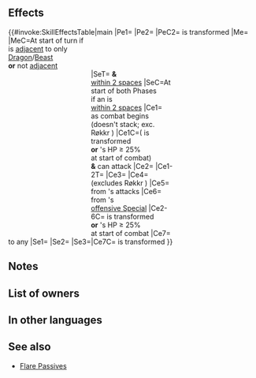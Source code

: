 {{Weapon Infobox
|tagid=SID_巳年の毒の牙
|intID=4499
|noImg=1
|exclusive=1
|weaponType=Beast
|canUseMove=Armored
|cost=400
|might=14
|range=1
|cooldown=-1
|effect=Accelerates Special trigger (cooldown count-1).<br><br>At start of player phase or enemy phase, if unit is within 2 spaces of an ally, grants Def/Res+6,【Hexblade】, and "reduces the percentage of foe's non-Special 'reduce damage by X%' skills by 50% during combat (excluding area-of-effect Specials)" to unit and allies within 2 spaces of unit for 1 turn.<br><br>If unit is transformed or unit's HP ≥ 25% at start of combat, deals damage to foe = 25% of foe's max HP as combat begins (activates only when unit can attack in combat; only highest value applied; does not stack with other "deals X damage as combat begins" effects; effects that reduce damage during combat do not apply; will not reduce foe's HP below 1; excluding certain foes, such as Røkkr).<br><br>If unit is transformed or unit's HP ≥ 25% at start of combat, inflicts penalty on foe's Atk/Def = 6 + 20% of unit's Def at start of combat, any "reduces damage by X%" effect that can be triggered only once per combat by unit's equipped Special skill can be triggered up to twice per combat (excludes boosted Special effects from engaging; only highest value applied; does not stack), deals damage = 30% of foe's max HP (excluding area-of-effect Specials; excluding certain foes, such as Røkkr), and reduces damage from foe's attacks by X during combat (X = total damage dealt to foe; min 10; max 20; excluding area-of-effect Specials), and also, when foe's attack triggers foe's Special, reduces damage from foe's attacks by an additional X (excluding area-of-effect Specials).<br><br>At start of turn, if unit is adjacent to only beast or dragon allies or if unit is not adjacent to any ally, unit transforms (otherwise, unit reverts). If unit transforms, grants Atk+2, and unit can counterattack regardless of foe's range.<br><br>【Hexblade】<br>Calculates damage using the lower of foe's Def or Res during combat for 1 turn (including damage dealt by Specials before combat).
|required=Adult (Armored)
|properties=
}}
==Effects==
{{#invoke:SkillEffectsTable|main
|Pe1={{Eft|Accelerates Special}}
|Pe2={{Eft|Stat Boosts|Atk|2}}
|PeC2={{Tgt|Unit}} is transformed
|Me={{Eft|Transform}}
|MeC=At start of turn if<br>{{Tgt|Unit}} is [[adjacent]] to only<br>{{Cwti|group=1|Dragon,Beast}} [[Dragon]]/[[Beast]]<br>{{Tgt|Allies}} '''or''' not [[adjacent]]<br>to any {{Tgt|Ally}}
|Se1={{Eft|Bonuses|Def/Res|6}}
|Se2={{SEt|Hexblade}}
|Se3=<span style="width:12em;display:inline-block"/>{{SEt|Halves non-Special damage reduction}}
|SeT={{Tgt|Unit}} '''&''' {{Tgt|Allies}}<br>[[within 2 spaces]]
|SeC=At start of both Phases<br>if an {{Tgt|Ally}} is<br>[[within 2 spaces]]
|Ce1={{Eft|Damage|25% of {{Tgt|Foe}}'s max HP}}<br>as combat begins<br>(doesn't stack; exc.<br>Røkkr {{Tgt|Foes}})
|Ce1C=({{Tgt|Unit}} is transformed<br>'''or''' {{Tgt|Unit}}'s HP ≥ 25%<br>at start of combat)<br>'''&''' {{Tgt|Unit}} can attack
|Ce2={{Eft|Temporary debuffs|Atk/Def|20% of {{Tgt|Unit}}'s Def<br>at start of combat, +6}}
|Ce1-2T={{Tgt|Foe}}
|Ce3={{Eft|Twin Special DR}}
|Ce4={{Eft|Damage Boost|30% of {{Tgt|Foe}}'s max HP}}<br>(excludes Røkkr {{Tgt|Foes}})
|Ce5={{Eft|Damage Reduction|(total damage<br>dealt to {{Tgt|Foe}})|min=10|max=20}}<br>from {{Tgt|Foe}}'s attacks
|Ce6={{Eft|Damage Reduction|(total damage<br>dealt to {{Tgt|Foe}})|min=10|max=20}}<br>from {{Tgt|Foe}}'s<br>[[offensive Special]]
|Ce2-6C={{Tgt|Unit}} is transformed<br>'''or''' {{Tgt|Unit}}'s HP ≥ 25%<br>at start of combat
|Ce7={{Eft|Distant Counter}}
|Ce7C={{Tgt|Unit}} is transformed
}}

==Notes==
{{Bonuses}}
{{Hexblade}}
{{Halves non-Special damage reduction}}
{{CombatDamage|noStack=1|noCounter=1}}
{{Temporary debuffs}}
{{At start of combat}}
{{Twin Special DR}}
{{DamageBoost}}
{{FlatDamageReduction}}
{{Beast (Armored)}}

==List of owners==
{{Skill Hero List}}
==In other languages==
{{OtherLanguages
|japanese=
|german=
|spanishEU=
|spanishLA=
|french=
|italian=
|chineseTW=
|portuguese=
}}
==See also==
{{See also skills|cond=(Description LIKE '%of foe_s max HP%' OR Description LIKE '%as combat begins%' OR Description LIKE '%any "reduces damage by X%" effect%can be triggered up to twice per combat%') AND Exclusive='1'}}
* [[Flare Passives]]
{{Weapons Navbox}}